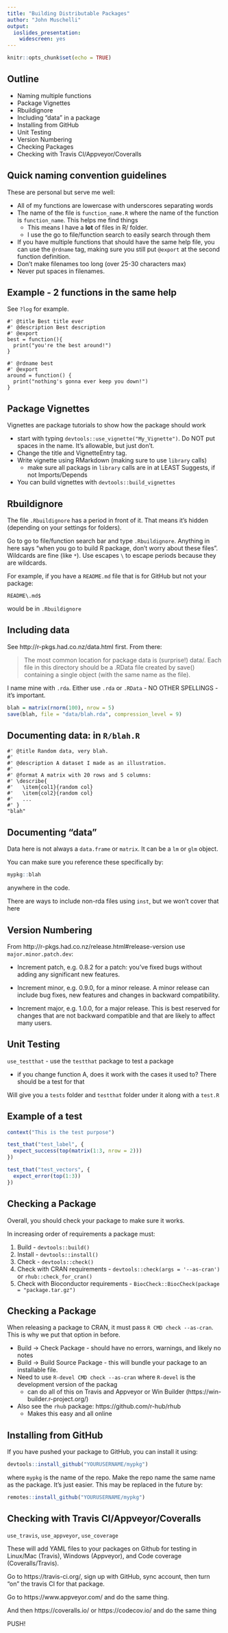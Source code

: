 ```yaml
---
title: "Building Distributable Packages"
author: "John Muschelli"
output: 
  ioslides_presentation:
    widescreen: yes
---
```


```r
knitr::opts_chunk$set(echo = TRUE)
```

## Outline

- Naming multiple functions
- Package Vignettes
- Rbuildignore
- Including "data" in a package
- Installing from GitHub
- Unit Testing
- Version Numbering
- Checking Packages
- Checking with Travis CI/Appveyor/Coveralls


## Quick naming convention guidelines

These are personal but serve me well:

- All of my functions are lowercase with underscores separating words
- The name of the file is `function_name.R` where the name of the function is `function_name`.  This helps me find things
    - This means I have a **lot** of files in R/ folder.
    - I use the go to file/function search to easily search through them
- If you have multiple functions that should have the same help file, you can use the `@rdname` tag, making sure you still put `@export` at the second function definition.
- Don't make filenames too long (over 25-30 characters max)
- Never put spaces in filenames.


## Example - 2 functions in the same help

See `?log` for example.  
```
#' @title Best title ever
#' @description Best description
#' @export
best = function(){
  print("you're the best around!")
}

#' @rdname best
#' @export
around = function() {
  print("nothing's gonna ever keep you down!")
}
```
## Package Vignettes

Vignettes are package tutorials to show how the package should work

- start with typing `devtools::use_vignette("My_Vignette")`.  Do NOT put spaces in the name.  It's allowable, but just don't.
- Change the title and VignetteEntry tag.
- Write vignette using RMarkdown (making sure to use `library` calls)
    - make sure all packags in `library` calls are in at LEAST Suggests, if not Imports/Depends
- You can build vignettes with `devtools::build_vignettes`
    

## Rbuildignore

The file `.Rbuildignore` has a period in front of it.  That means it's hidden (depending on your settings for folders).  

Go to go to file/function search bar and type `.Rbuildignore`.  Anything in here says "when you go to build R package, don't worry about these files".  Wildcards are fine (like `*`).  Use escapes `\` to escape periods because they are wildcards.

For example, if you have a `README.md` file that is for GitHub but not your package:
```
README\.md$
```
would be in `.Rbuildignore`

## Including data

See http://r-pkgs.had.co.nz/data.html first. From there:

> The most common location for package data is (surprise!) data/. 
> Each file in this directory should be a .RData file created by save() containing a single object (with the same name as the file).

I name mine with `.rda`.  Either use `.rda` or `.RData` - NO OTHER SPELLINGS - it's important.

```r
blah = matrix(rnorm(100), nrow = 5)
save(blah, file = "data/blah.rda", compression_level = 9)
```

## Documenting data: in `R/blah.R`

```
#' @title Random data, very blah.
#'
#' @description A dataset I made as an illustration.
#'
#' @format A matrix with 20 rows and 5 columns:
#' \describe{
#'   \item{col1}{random col}
#'   \item{col2}{random col}
#'   ...
#' }
"blah"
```

## Documenting "data"

Data here is not always a `data.frame` or `matrix`.  It can be a `lm` or `glm` object.  

You can make sure you reference these specifically by:

```r
mypkg::blah
```

anywhere in the code.

There are ways to include non-rda files using `inst`, but we won't cover that here


## Version Numbering

From http://r-pkgs.had.co.nz/release.html#release-version use `major.minor.patch.dev`:

* Increment patch, e.g. 0.8.2 for a patch: you’ve fixed bugs without adding any significant new features. 

* Increment minor, e.g. 0.9.0, for a minor release. A minor release can include bug fixes, new features and changes in backward compatibility. 

* Increment major, e.g. 1.0.0, for a major release. This is best reserved for changes that are not backward compatible and that are likely to affect many users. 


## Unit Testing

`use_testthat` - use the `testthat` package to test a package

- if you change function A, does it work with the cases it used to?  There should be a test for that
    
Will give you a `tests` folder and `testthat` folder under it along with a `test.R`

## Example of a test

```r
context("This is the test purpose")

test_that("test_label", {
  expect_success(top(matrix(1:3, nrow = 2)))
})

test_that("test_vectors", {
  expect_error(top(1:3))
})
```

## Checking a Package

Overall, you should check your package to make sure it works.

In increasing order of requirements a package must:

1.  Build - `devtools::build()`
2.  Install - `devtools::install()`
3.  Check - `devtools::check()`
4.  Check with CRAN requirements - `devtools::check(args = '--as-cran')` or `rhub::check_for_cran()`
5.  Check with Bioconductor requirements - `BiocCheck::BiocCheck(package = "package.tar.gz")`

## Checking a Package

When releasing a package to CRAN, it must pass `R CMD check --as-cran`.  This is why we put that option in before.  

- Build -> Check Package - should have no errors, warnings, and likely no notes
- Build -> Build Source Package - this will bundle your package to an installable file.  
- Need to use `R-devel CMD check --as-cran` where `R-devel` is the development version of the packag
    - can do all of this on Travis and Appveyor or Win Builder (https://win-builder.r-project.org/)
- Also see the `rhub` package: https://github.com/r-hub/rhub
    - Makes this easy and all online


## Installing from GitHub

If you have pushed your package to GitHub, you can install it using:

```r
devtools::install_github("YOURUSERNAME/mypkg")
```
where `mypkg` is the name of the repo.  Make the repo name the same name as the package. It's just easier.  This may be replaced in the future by:
```r
remotes::install_github("YOURUSERNAME/mypkg")
```

## Checking with Travis CI/Appveyor/Coveralls

`use_travis`, `use_appveyor`, `use_coverage`

These will add YAML files to your packages on Github for testing in Linux/Mac (Travis), Windows (Appveyor), and Code coverage (Coveralls/Travis).

Go to https://travis-ci.org/, sign up with GitHub, sync account, then turn "on" the travis CI for that package.

Go to https://www.appveyor.com/ and do the same thing.

And then https://coveralls.io/ or https://codecov.io/ and do the same thing

PUSH!






